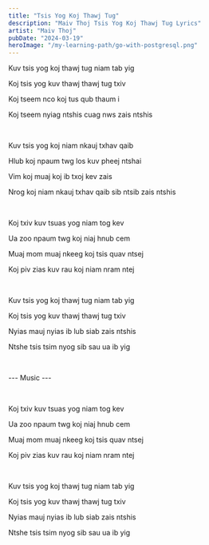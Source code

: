 ```yaml
---
title: "Tsis Yog Koj Thawj Tug"
description: "Maiv Thoj Tsis Yog Koj Thawj Tug Lyrics"
artist: "Maiv Thoj"
pubDate: "2024-03-19"
heroImage: "/my-learning-path/go-with-postgresql.png"
---
```


Kuv tsis yog koj thawj tug niam tab yig

Koj tsis yog kuv thawj thawj tug txiv

Koj tseem nco koj tus qub thaum i

Koj tseem nyiag ntshis cuag nws zais ntshis

<br />

Kuv tsis yog koj niam nkauj txhav qaib

Hlub koj npaum twg los kuv pheej ntshai

Vim koj muaj koj ib txoj kev zais

Nrog koj niam nkauj txhav qaib sib ntsib zais ntshis

<br />

Koj txiv kuv tsuas yog niam tog kev

Ua zoo npaum twg koj niaj hnub cem

Muaj mom muaj nkeeg koj tsis quav ntsej

Koj piv zias kuv rau koj niam nram ntej

<br />

Kuv tsis yog koj thawj tug niam tab yig

Koj tsis yog kuv thawj thawj tug txiv

Nyias mauj nyias ib lub siab zais ntshis

Ntshe tsis tsim nyog sib sau ua ib yig

<br />

--- Music ---

<br />

Koj txiv kuv tsuas yog niam tog kev

Ua zoo npaum twg koj niaj hnub cem

Muaj mom muaj nkeeg koj tsis quav ntsej

Koj piv zias kuv rau koj niam nram ntej

<br />

Kuv tsis yog koj thawj tug niam tab yig

Koj tsis yog kuv thawj thawj tug txiv

Nyias mauj nyias ib lub siab zais ntshis

Ntshe tsis tsim nyog sib sau ua ib yig
